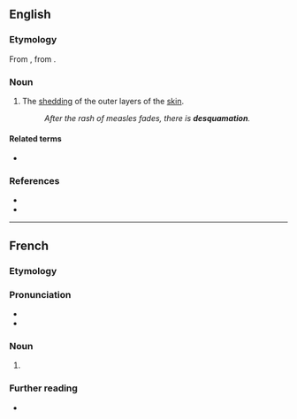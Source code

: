 ==English==

===Etymology===
From {{etyl|la|en}} {{m|la|desquamare||to scrape the scales off a fish}}, from {{m|la|squama|squāma|scale}}.

===Noun===
{{en-noun|~}}

# {{lb|en|medical}} The [[shedding]] of the outer layers of the [[skin]].
#: ''After the rash of measles fades, there is '''desquamation'''.''

====Related terms====
* {{l|en|squama}}

===References===
* {{R:Webster 1913}}
* {{R:OneLook}}

----

==French==

===Etymology===
{{rfe|fr}}

===Pronunciation===
* {{fr-IPA|desqwamation}}
* {{audio|fr|LL-Q150 (fra)-WikiLucas00-desquamation.wav|Audio}}

===Noun===
{{fr-noun|f}}

# {{l|en|desquamation}}

===Further reading===
* {{R:TLFi}}